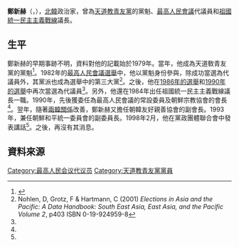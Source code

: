 {{noteTA
|G1=Country
|1=zh:朝鮮; zh-cn:朝鲜; zh-tw:朝鮮; zh-hk:朝鮮; zh-sg:朝鲜;
}}

'''鄭新赫'''（{{lang|ko|정신혁}}，{{bd|?||||}}），[[北韓|北韓]]政治家，曾為[[天道教青友黨|天道教青友黨]]的黨魁、[[最高人民會議|最高人民會議]]代議員和[[祖國統一民主主義戰線|祖國統一民主主義戰線]]議長。

==生平==
鄭新赫的早期事跡不明，資料對他的記載始於1979年。當年，他成為天道敎青友黨的黨魁<ref name="cybernk">{{Cite web |url=http://www.cybernk.net/infoText/InfoHumanDetail.aspx?mc=EJ1102&hid=EJ110200229660&rightType=3&direct=1&direct=1 |title=정신혁(鄭新赫 ) |accessdate=2014-03-02 |archive-date=2015-09-23 |archive-url=https://web.archive.org/web/20150923224003/http://www.cybernk.net/infoText/InfoHumanDetail.aspx?mc=EJ1102&hid=EJ110200229660&rightType=3&direct=1&direct=1 |dead-url=no }}</ref>。1982年的[[1982年朝鮮民主主義人民共和國最高人民會議選舉|最高人民會議選舉]]中，他以黨魁身份參與，除成功當選為代議員外，其黨派也成為選舉中的第三大黨<ref>Nohlen, D, Grotz, F & Hartmann, C (2001) ''Elections in Asia and the Pacific: A Data Handbook: South East Asia, East Asia, and the Pacific Volume 2'', p403 ISBN 0-19-924959-8</ref>。之後，他在[[1986年朝鮮民主主義人民共和國最高人民會議選舉|1986年的選舉]]和[[1990年朝鮮民主主義人民共和國最高人民會議選舉|1990年的選舉]]中再次當選為代議員<ref name="cybernk"/>。另外，他還在1984年出任祖國統一民主主義戰線議長一職。1990年，先後獲委任為最高人民會議的常設委員及朝鮮宗教協會的會長<ref name="cybernk"/>。翌年，隨著[[兩韓關係|兩韓關係]]改善，鄭新赫又擔任朝韓友好親善協會的副會長。1993年，兼任朝鮮和平統一委員會的副委員長。1998年2月，他在黨政團體聯合會中發表講話<ref name="cybernk"/>。之後，再沒有其消息。

==資料來源==
{{reflist}}

[[Category:最高人民会议代议员|Category:最高人民会议代议员]]
[[Category:天道教青友黨黨員|Category:天道教青友黨黨員]]